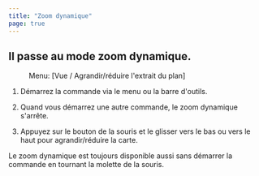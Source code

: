 ```yaml
---
title: "Zoom dynamique"
page: true
---
```

## Il passe au mode zoom dynamique.
<GeoMapper> <Menu> Menu: [Vue / Agrandir/réduire l'extrait du plan] </Menu> 


1. D&#233;marrez la commande via le menu ou la barre d&#39;outils.


2. Quand vous d&#233;marrez une autre commande, le zoom dynamique s&#39;arr&#234;te.


3. Appuyez sur le bouton de la souris et le glisser vers le bas ou vers le haut pour agrandir/r&#233;duire la carte.





<Success>
Le zoom dynamique est toujours disponible aussi sans d&#233;marrer la commande en tournant la molette de la souris.
</Success>

</GeoMapper>
